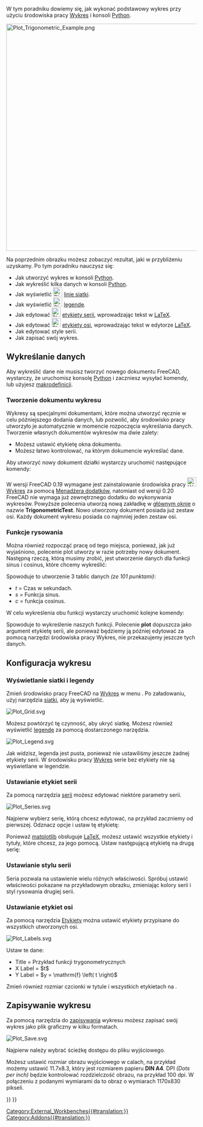 <languages/>

{{TutorialInfo/pl
|Topic=Poradnik: Podstawy środowiska pracy Wykres
|Level=Początkujący
|Time=
|Author=
|FCVersion=-
|Files=
|SeeAlso=[[Plot_MultiAxes_tutorial/pl|Poradnik: Wykres wieloosiowy]]
}}

W tym poradniku dowiemy się, jak wykonać podstawowy wykres przy użyciu środowiska pracy [[Plot_Workbench/pl|Wykres]] i konsoli [[Python_console/pl|Python]]. 

[[Image:Plot_Trigonometric_Example.png|600px]]
{{Caption|Przykład prostego wykresu}}

Na poprzednim obrazku możesz zobaczyć rezultat, jaki w przybliżeniu uzyskamy. Po tym poradniku nauczysz się:
* Jak utworzyć wykres w konsoli [[Python_console/pl|Python]].
* Jak wykreślić kilka danych w konsoli [[Python_console/pl|Python]].
* Jak wyświetlić [[Image:Plot_Grid.svg|24px]] [[Plot_Grid/pl|linie siatki]].
* Jak wyświetlić [[Image:Plot_Legend.svg|24px]] [[Plot_Legend/pl|legendę]].
* Jak edytować [[Image:Plot_Series.svg|24px]] [[Plot_Series/pl|etykiety serii]], wprowadzając tekst w [http://www.latex-project.org LaTeX].
* Jak edytować [[Image:Plot_Labels.svg|24px]] [[Plot_Labels/pl|etykiety osi]], wprowadzając tekst w edytorze [http://www.latex-project.org LaTeX].
* Jak edytować style serii.
* Jak zapisać swój wykres.

<span id="Plotting_data"></span>
==Wykreślanie danych==

Aby wykreślić dane nie musisz tworzyć nowego dokumentu FreeCAD, wystarczy, że uruchomisz konsolę [[Python_console/pl|Python]] i zaczniesz wysyłać komendy, lub użyjesz [[Macros/pl|makrodefinicji]].

<span id="Creating_plot_document"></span>
===Tworzenie dokumentu wykresu===

Wykresy są specjalnymi dokumentami, które można utworzyć ręcznie w celu późniejszego dodania danych, lub pozwolić, aby środowisko pracy utworzyło je automatycznie w momencie rozpoczęcia wykreślania danych. Tworzenie własnych dokumentów wykresów ma dwie zalety:
* Możesz ustawić etykietę okna dokumentu.
* Możesz łatwo kontrolować, na którym dokumencie wykreślać dane.

Aby utworzyć nowy dokument działki wystarczy uruchomić następujące komendy:

{{Code|code=
try:
    from FreeCAD.Plot import Plot
except ImportError:
    from freecad.plot import Plot

Plot.figure("TrigonometricTest")
}}

W wersji FreeCAD 0.19 wymagane jest zainstalowanie środowiska pracy [[Image:Workbench_Plot.svg|24px]] [[Plot_Workbench/pl|Wykres]] za pomocą [[Std_AddonMgr/pl|Menadżera dodatków]], natomiast od wersji 0.20 FreeCAD nie wymaga już zewnętrznego dodatku do wykonywania wykresów.
Powyższe polecenia utworzą nową zakładkę w [[Main_view_area/pl|głównym oknie]] o nazwie '''TrigonometricTest'''. Nowo utworzony dokument posiada już zestaw osi. Każdy dokument wykresu posiada co najmniej jeden zestaw osi.

<span id="Drawing_functions"></span>
===Funkcje rysowania===

Można również rozpocząć pracę od tego miejsca, ponieważ, jak już wyjaśniono, polecenie plot utworzy w razie potrzeby nowy dokument. Następną rzeczą, którą musimy zrobić, jest utworzenie danych dla funkcji sinus i cosinus, które chcemy wykreślić:

{{Code|code=
import math
t = range(0,101)
t = [tt/100.0 for tt in t]
s = [math.sin(2.0*math.pi*tt) for tt in t]
c = [math.cos(2.0*math.pi*tt) for tt in t]
}}

Spowoduje to utworzenie 3 tablic danych ''(ze 101 punktami)'':
* ''t'' = Czas w sekundach.
* ''s'' = Funkcja sinus.
* ''c'' = funkcja cosinus.

W celu wykreślenia obu funkcji wystarczy uruchomić kolejne komendy:

{{Code|code=
Plot.plot(t,s)
Plot.plot(t,c)
}}

Spowoduje to wykreślenie naszych funkcji. Polecenie '''plot''' dopuszcza jako argument etykietę serii, ale ponieważ będziemy ją później edytować za pomocą narzędzi środowiska pracy Wykres, nie przekazujemy jeszcze tych danych.

<span id="Configuring_plot"></span>
==Konfiguracja wykresu==

<span id="Showing_grid_and_legend"></span>
===Wyświetlanie siatki i legendy===

Zmień środowisko pracy FreeCAD na [[Plot_Workbench/pl|Wykres]] w menu {{MenuCommand|Widok → Środowiska pracy}}. Po załadowaniu, użyj narzędzia [[Plot_Grid/pl|siatki]], aby ją wyświetlić.

[[Image:Plot_Grid.svg‎]]
{{Caption|Ikonka narzędzia Pokaż / ukryj siatkę}}

Możesz powtórzyć tę czynność, aby ukryć siatkę. Możesz również wyświetlić [[Plot_Legend/pl|legendę]] za pomocą dostarczonego narzędzia.

[[Image:Plot_Legend.svg]]
{{Caption|Ikonka narzędzia Pokaż / ukryj legendę}}

Jak widzisz, legenda jest pusta, ponieważ nie ustawiliśmy jeszcze żadnej etykiety serii. W środowisku pracy [[Plot_Workbench/pl|Wykres]] serie bez etykiety nie są wyświetlane w legendzie.

<span id="Setting_series_label"></span>
===Ustawianie etykiet serii===

Za pomocą narzędzia [[Plot_Series/pl|serii]] możesz edytować niektóre parametry serii.

[[Image:Plot_Series.svg‎]]
{{Caption|Ikonka narzędzia konfiguracji serii}}

Najpierw wybierz serię, którą chcesz edytować, na przykład zaczniemy od pierwszej. Odznacz opcje {{CheckBox|Brak etykiety}} i ustaw tę etykietę:

{{Code|code=
$y = \sin \left( 2 \pi t \right)$
}}

Ponieważ [http://matplotlib.org/ matplotlib] obsługuje [http://www.latex-project.org LaTeX], możesz ustawić wszystkie etykiety i tytuły, które chcesz, za jego pomocą. Ustaw następującą etykietę na drugą serię:

{{Code|code=
$y = \cos \left( 2 \pi t \right)$
}}

<span id="Setting_series_style"></span>
===Ustawianie stylu serii===

Seria pozwala na ustawienie wielu różnych właściwości. Spróbuj ustawić właściwości pokazane na przykładowym obrazku, zmieniając kolory serii i styl rysowania drugiej serii.

<span id="Setting_axes_labels"></span>
===Ustawianie etykiet osi===

Za pomocą narzędzia [[Plot_Labels/pl|Etykiety]] można ustawić etykiety przypisane do wszystkich utworzonych osi.

[[Image:Plot_Labels.svg‎]]
{{Caption|Ikonka narzędzia Ustaw etykiety}}

Ustaw te dane:
* Title = Przykład funkcji trygonometrycznych
* X Label = $t$
* Y Label = $y = \mathrm{f} \left( t \right)$

Zmień również rozmiar czcionki w tytule i wszystkich etykietach na {{Value|20}}.

<span id="Saving_plot"></span>
==Zapisywanie wykresu==

Za pomocą narzędzia do [[Plot_Save/pl|zapisywania]] wykresu możesz zapisać swój wykres jako plik graficzny w kilku formatach.

[[Image:Plot_Save.svg]]
{{Caption|Ikonka narzędzia Zapisz wykres}}

Najpierw należy wybrać ścieżkę dostępu do pliku wyjściowego.

Możesz ustawić rozmiar obrazu wyjściowego w calach, na przykład możemy ustawić 11.7x8.3, który jest rozmiarem papieru '''DIN A4'''. DPI ''(Dots per inch)'' będzie kontrolować rozdzielczość obrazu, na przykład 100 dpi. W połączeniu z podanymi wymiarami da to obraz o wymiarach 1170x830 pikseli.


{{Plot_Tools_navi{{#translation:}}}}
{{Userdocnavi{{#translation:}}}}
[[Category:External_Workbenches{{#translation:}}]]
[[Category:Addons{{#translation:}}]]